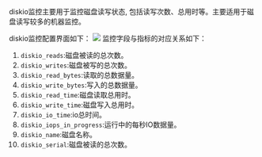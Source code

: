 diskio监控主要用于监控磁盘读写状态, 包括读写次数、总用时等。主要适用于磁盘读写较多的机器监控。

diskio监控配置界面如下：
![](https://dn-odum9helk.qbox.me/FlCXN6t7uBNG2nVLFZVZo_kZgI5B)
监控字段与指标的对应关系如下：

1. `diskio_reads`:磁盘被读的总次数。
2. `diskio_writes`:磁盘被写的总次数。
3. `diskio_read_bytes`:读取的总数据量。
4. `diskio_write_bytes`:写入的总数据量。
5. `diskio_read_time`:磁盘读取总用时。
6. `diskio_write_time`:磁盘写入总用时。
7. `diskio_io_time`:io总时间。
8. `diskio_iops_in_progress`:运行中的每秒IO数据量。
9. `diskio_name`:磁盘名称。
10. `diskio_serial`:磁盘被读的总次数。